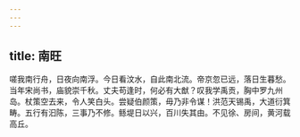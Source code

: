 ```yaml
---
---
---
```

title: 南旺
---



嗟我南行舟，日夜向南浮。今日看汶水，自此南北流。帝京忽已远，落日生暮愁。当年宋尚书，庙貌崇千秋。丈夫苟逢时，何必有大猷？叹我学禹贡，胸中罗九州岛。杖策空去来，令人笑白头。尝疑伯颜策，毋乃非令谋！洪范天锡禹，大道衍箕畴。五行有汩陈，三事乃不修。鲧堤日以兴，百川失其由。不见徐、房间，黄河载高丘。